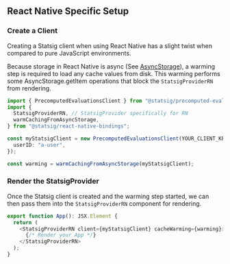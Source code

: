 
## React Native Specific Setup

### Create a Client

Creating a Statsig client when using React Native has a slight
twist when compared to pure JavaScript environments.

Because storage in React Native is async (See [AsyncStorage](https://reactnative.dev/docs/asyncstorage)), a warming step is required
to load any cache values from disk. This warming performs some AsyncStorage.getItem operations that block the
`StatsigProviderRN` from rendering.

```typescript
import { PrecomputedEvaluationsClient } from "@statsig/precomputed-evaluations";
import {
  StatsigProviderRN, // StatsigProvider specifically for RN
  warmCachingFromAsyncStorage,
} from "@statsig/react-native-bindings";

const myStatsigClient = new PrecomputedEvaluationsClient(YOUR_CLIENT_KEY, {
  userID: "a-user",
});

const warming = warmCachingFromAsyncStorage(myStatsigClient);
```

### Render the StatsigProvider

Once the Statsig client is created and the warming step started, we can then pass them into
the `StatsigProviderRN` component for rendering.

```typescript
export function App(): JSX.Element {
  return (
    <StatsigProviderRN client={myStatsigClient} cacheWarming={warming}>
      {/* Render your App */}
    </StatsigProviderRN>
  );
}
```
